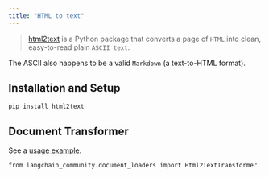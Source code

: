 ```yaml
---
title: "HTML to text"
---
```


> [html2text](https://github.com/Alir3z4/html2text/) is a Python package that converts a page of `HTML` into clean, easy-to-read plain `ASCII text`.

The ASCII also happens to be a valid `Markdown` (a text-to-HTML format).

## Installation and Setup

```
pip install html2text
```

## Document Transformer

See a [usage example](/src/oss/integrations/document_transformers/html2text).

```
from langchain_community.document_loaders import Html2TextTransformer
```
